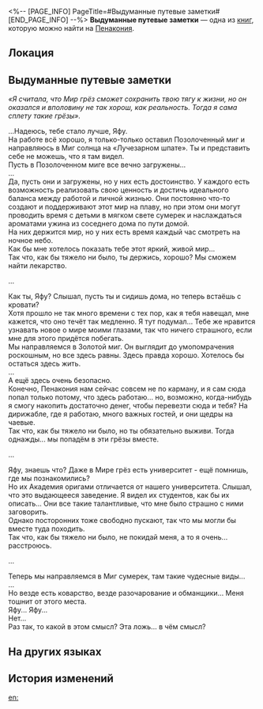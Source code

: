 <%-- [PAGE_INFO]
PageTitle=#Выдуманные путевые заметки#
[END_PAGE_INFO] --%>
{{Дополнить}}
{{Книга Инфобокс
|id           = 369
|Название     = 
|Изображение  = Предмет Книга Пенакония.png
|Мир          = Пенакония
|Томов        = 1
|Автор        = <!--нужно добавить-->
|Описание     = Заключительный отрывок из письма, написанного одним из членов экипажа. Похоже, письмо было адресовано какому-то близкому родственнику, кому-то, кто давно уже прикован к постели.
|Том1         = {{tx}}
|Источник1    = {{tx|Отсутствует источник}}
|Персонажи    = 
|Фракции      = 
}}
'''Выдуманные путевые заметки''' — одна из [[Книги|книг]], которую можно найти на [[Пенакония]].

==Локация==
{{Отметка карты|<!--название карты-->|<!--id отметки-->}}

==Выдуманные путевые заметки==
''«Я считала, что Мир грёз сможет сохранить твою тягу к жизни, но он оказался и вполовину не так хорош, как реальность. Тогда я сама сплету такие грёзы».''

...Надеюсь, тебе стало лучше, Яфу.<br />
На работе всё хорошо, я только-только оставил Позолоченный миг и направляюсь в Миг солнца на «Лучезарном шпате». Ты и представить себе не можешь, что я там видел.<br />
Пусть в Позолоченном миге все вечно загружены...<br />
...<br />
Да, пусть они и загружены, но у них есть достоинство. У каждого есть возможность реализовать свою ценность и достичь идеального баланса между работой и личной жизнью. Они постоянно что-то создают и поддерживают этот мир на плаву, но при этом они могут проводить время с детьми в мягком свете сумерек и наслаждаться ароматами ужина из соседнего дома по пути домой.<br />
На них держится мир, но у них есть время каждый час смотреть на ночное небо.<br />
Как бы мне хотелось показать тебе этот яркий, живой мир...<br />
Так что, как бы тяжело ни было, ты держись, хорошо? Мы сможем найти лекарство.

...

Как ты, Яфу? Слышал, пусть ты и сидишь дома, но теперь встаёшь с кровати?<br />
Хотя прошло не так много времени с тех пор, как я тебя навещал, мне кажется, что оно течёт так медленно. Я тут подумал... Тебе же нравится узнавать новое о мире моими глазами, так что ничего страшного, если мне для этого придётся побегать.<br />
Мы направляемся в Золотой миг. Он выглядит до умопомрачения роскошным, но все здесь равны. Здесь правда хорошо. Хотелось бы остаться здесь жить.<br />
...<br />
А ещё здесь очень безопасно.<br />
Конечно, Пенакония нам сейчас совсем не по карману, и я сам сюда попал только потому, что здесь работаю... но, возможно, когда-нибудь я смогу накопить достаточно денег, чтобы перевезти сюда и тебя? На дирижабле, где я работаю, много важных гостей, и они щедры на чаевые.<br />
Так что, как бы тяжело ни было, но ты обязательно выживи. Тогда однажды... мы попадём в эти грёзы вместе.

...

Яфу, знаешь что? Даже в Мире грёз есть университет - ещё помнишь, где мы познакомились?<br />
Но их Академия оригами отличается от нашего университета. Слышал, что это выдающееся заведение. Я видел их студентов, как бы их описать... Они все такие талантливые, что мне было страшно с ними заговорить.<br />
Однако посторонних тоже свободно пускают, так что мы могли бы вместе туда походить.<br />
Так что, как бы тяжело ни было, не покидай меня, а то я очень... расстроюсь.

...

Теперь мы направляемся в Миг сумерек, там такие чудесные виды...<br />
...<br />
Но везде есть коварство, везде разочарование и обманщики... Меня тошнит от этого места.<br />
Яфу... Яфу...<br />
Нет...<br />
Раз так, то какой в этом смысл? Эта ложь... в чём смысл?

==На других языках==
{{На других языках
|en   = Fabricated Travelogue
|zhs  = 虚构的风物记录
|zht  = 虛構的風物紀錄
|ja   = 虚構の風物記録
|ko   = 허구의 풍물 기록
|es   = Diario de viaje inventado
|fr   = Carnet de route fictif
|ru   = Выдуманные путевые заметки
|th   = บันทึกทิวทัศน์สมมติ
|vi   = Ghi Chép Cảnh Vật Hư Cấu
|de   = Erfundener Reisebericht
|id   = Catatan Pemandangan yang Fiktif
|pt   = Diário de Viagem Fabricado
}}

==История изменений==
{{История изменений|3.5}}

[[en:]]